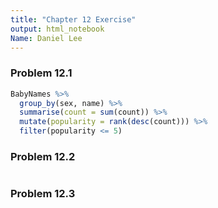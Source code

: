 ```yaml
---
title: "Chapter 12 Exercise"
output: html_notebook
Name: Daniel Lee
---
```


### Problem 12.1 
```r
BabyNames %>%
  group_by(sex, name) %>%
  summarise(count = sum(count)) %>%
  mutate(popularity = rank(desc(count))) %>%
  filter(popularity <= 5)
```

### Problem 12.2
```r

```

### Problem 12.3
```r

```


